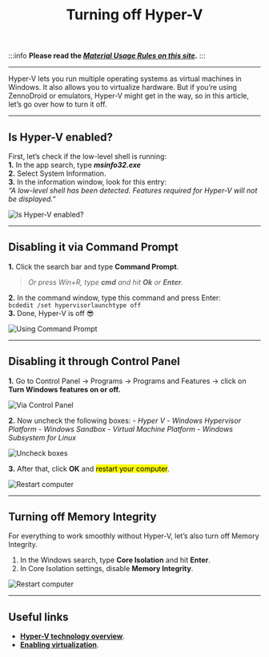 ﻿---
sidebar_position: 3
title: Turning off Hyper-V
description: How to disable Hyper-V in Windows
---

:::info **Please read the [*Material Usage Rules on this site*](../Disclaimer).**
:::
_______________________________________________
Hyper-V lets you run multiple operating systems as virtual machines in Windows. It also allows you to virtualize hardware. But if you’re using ZennoDroid or emulators, Hyper-V might get in the way, so in this article, let’s go over how to turn it off.  
_________________
## Is Hyper-V enabled?
First, let’s check if the low-level shell is running:  
**1.** In the app search, type ***msinfo32.exe***  
**2.** Select System Information.  
**3.** In the information window, look for this entry:  
*“A low-level shell has been detected. Features required for Hyper-V will not be displayed.”*  

![Is Hyper-V enabled?](./assets/HyperV/HyperV_pic1.png)  
_________________  
## Disabling it via Command Prompt
**1.** Click the search bar and type **Command Prompt**.  
> *Or press Win+R, type ***cmd*** and hit **Ok** or **Enter**.*

**2.** In the command window, type this command and press Enter:  
`bcdedit /set hypervisorlaunchtype off`  
**3.** Done, Hyper-V is off 😎  

![Using Command Prompt](./assets/HyperV/HyperV_pic2.gif)  
_________________ 
## Disabling it through Control Panel  
**1.** Go to Control Panel → Programs → Programs and Features → click on  
**Turn Windows features on or off.**  

![Via Control Panel](./assets/HyperV/HyperV_pic3.jpeg)  

**2.** Now uncheck the following boxes:
    - *Hyper V*
    - *Windows Hypervisor Platform*
    - *Windows Sandbox*
    - *Virtual Machine Platform*
    - *Windows Subsystem for Linux*  

![Uncheck boxes](./assets/HyperV/HyperV_pic4.gif)  

**3.** After that, click **OK** and <mark>restart your computer</mark>.  

![Restart computer](./assets/HyperV/HyperV_pic5.gif)  
_________________
## Turning off Memory Integrity  
For everything to work smoothly without Hyper-V, let’s also turn off Memory Integrity.  
1. In the Windows search, type **Core Isolation** and hit **Enter**.  
2. In Core Isolation settings, disable **Memory Integrity**.  

![Restart computer](./assets/HyperV/HyperV_pic6.gif)  
_______________________________________________
## Useful links  
- [**Hyper-V technology overview**](https://learn.microsoft.com/ru-ru/windows-server/virtualization/hyper-v/hyper-v-overview). 
- [**Enabling virtualization**](./Virtualization).